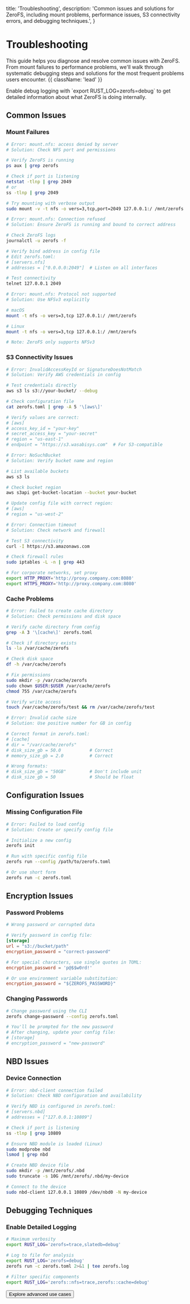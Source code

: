   title: 'Troubleshooting',
  description:
    'Common issues and solutions for ZeroFS, including mount problems, performance issues, S3 connectivity errors, and debugging techniques.',
}

# Troubleshooting

This guide helps you diagnose and resolve common issues with ZeroFS. From mount failures to performance problems, we'll walk through systematic debugging steps and solutions for the most frequent problems users encounter. {{ className: 'lead' }}

<Note>
  Enable debug logging with `export RUST_LOG=zerofs=debug` to get detailed information about what ZeroFS is doing internally.
</Note>

## Common Issues

### Mount Failures

<CodeGroup>

```bash {{ title: 'Permission Denied' }}
# Error: mount.nfs: access denied by server
# Solution: Check NFS port and permissions

# Verify ZeroFS is running
ps aux | grep zerofs

# Check if port is listening
netstat -tlnp | grep 2049
# or
ss -tlnp | grep 2049

# Try mounting with verbose output
sudo mount -v -t nfs -o vers=3,tcp,port=2049 127.0.0.1:/ /mnt/zerofs
```

```bash {{ title: 'Connection Refused' }}
# Error: mount.nfs: Connection refused
# Solution: Ensure ZeroFS is running and bound to correct address

# Check ZeroFS logs
journalctl -u zerofs -f

# Verify bind address in config file
# Edit zerofs.toml:
# [servers.nfs]
# addresses = ["0.0.0.0:2049"]  # Listen on all interfaces

# Test connectivity
telnet 127.0.0.1 2049
```

```bash {{ title: 'Protocol Not Supported' }}
# Error: mount.nfs: Protocol not supported
# Solution: Use NFSv3 explicitly

# macOS
mount -t nfs -o vers=3,tcp 127.0.0.1:/ /mnt/zerofs

# Linux
mount -t nfs -o vers=3,tcp 127.0.0.1:/ /mnt/zerofs

# Note: ZeroFS only supports NFSv3
```

</CodeGroup>

### S3 Connectivity Issues

<CodeGroup>

```bash {{ title: 'Invalid Credentials' }}
# Error: InvalidAccessKeyId or SignatureDoesNotMatch
# Solution: Verify AWS credentials in config

# Test credentials directly
aws s3 ls s3://your-bucket/ --debug

# Check configuration file
cat zerofs.toml | grep -A 5 '\[aws\]'

# Verify values are correct:
# [aws]
# access_key_id = "your-key"
# secret_access_key = "your-secret"
# region = "us-east-1"
# endpoint = "https://s3.wasabisys.com"  # For S3-compatible
```

```bash {{ title: 'Bucket Not Found' }}
# Error: NoSuchBucket
# Solution: Verify bucket name and region

# List available buckets
aws s3 ls

# Check bucket region
aws s3api get-bucket-location --bucket your-bucket

# Update config file with correct region:
# [aws]
# region = "us-west-2"
```

```bash {{ title: 'Network Timeouts' }}
# Error: Connection timeout
# Solution: Check network and firewall

# Test S3 connectivity
curl -I https://s3.amazonaws.com

# Check firewall rules
sudo iptables -L -n | grep 443

# For corporate networks, set proxy
export HTTP_PROXY='http://proxy.company.com:8080'
export HTTPS_PROXY='http://proxy.company.com:8080'
```

</CodeGroup>

### Cache Problems

<CodeGroup>

```bash {{ title: 'Cache Directory Issues' }}
# Error: Failed to create cache directory
# Solution: Check permissions and disk space

# Verify cache directory from config
grep -A 3 '\[cache\]' zerofs.toml

# Check if directory exists
ls -la /var/cache/zerofs

# Check disk space
df -h /var/cache/zerofs

# Fix permissions
sudo mkdir -p /var/cache/zerofs
sudo chown $USER:$USER /var/cache/zerofs
chmod 755 /var/cache/zerofs

# Verify write access
touch /var/cache/zerofs/test && rm /var/cache/zerofs/test
```

```bash {{ title: 'Cache Size Errors' }}
# Error: Invalid cache size
# Solution: Use positive number for GB in config

# Correct format in zerofs.toml:
# [cache]
# dir = "/var/cache/zerofs"
# disk_size_gb = 50.0           # Correct
# memory_size_gb = 2.0          # Correct

# Wrong formats:
# disk_size_gb = "50GB"         # Don't include unit
# disk_size_gb = 50             # Should be float
```

</CodeGroup>

## Configuration Issues

### Missing Configuration File

```bash
# Error: Failed to load config
# Solution: Create or specify config file

# Initialize a new config
zerofs init

# Run with specific config file
zerofs run --config /path/to/zerofs.toml

# Or use short form
zerofs run -c zerofs.toml
```

## Encryption Issues

### Password Problems

```toml
# Wrong password or corrupted data

# Verify password in config file:
[storage]
url = "s3://bucket/path"
encryption_password = "correct-password"

# For special characters, use single quotes in TOML:
encryption_password = 'p@$$w0rd!'

# Or use environment variable substitution:
encryption_password = "${ZEROFS_PASSWORD}"
```

### Changing Passwords

```bash
# Change password using the CLI
zerofs change-password --config zerofs.toml

# You'll be prompted for the new password
# After changing, update your config file:
# [storage]
# encryption_password = "new-password"
```

## NBD Issues

### Device Connection

```bash
# Error: nbd-client connection failed
# Solution: Check NBD configuration and availability

# Verify NBD is configured in zerofs.toml:
# [servers.nbd]
# addresses = ["127.0.0.1:10809"]

# Check if port is listening
ss -tlnp | grep 10809

# Ensure NBD module is loaded (Linux)
sudo modprobe nbd
lsmod | grep nbd

# Create NBD device file
sudo mkdir -p /mnt/zerofs/.nbd
sudo truncate -s 10G /mnt/zerofs/.nbd/my-device

# Connect to the device
sudo nbd-client 127.0.0.1 10809 /dev/nbd0 -N my-device
```

## Debugging Techniques

### Enable Detailed Logging

```bash
# Maximum verbosity
export RUST_LOG='zerofs=trace,slatedb=debug'

# Log to file for analysis
export RUST_LOG='zerofs=debug'
zerofs run -c zerofs.toml 2>&1 | tee zerofs.log

# Filter specific components
export RUST_LOG='zerofs::nfs=trace,zerofs::cache=debug'
```


<div className="not-prose">
  <Button href="/advanced-use-cases" variant="text" arrow="right">
    Explore advanced use cases
  </Button>
</div>
